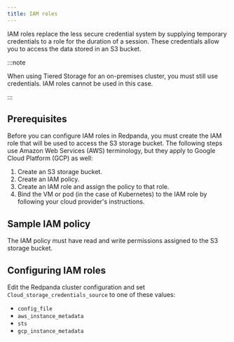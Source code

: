 ```yaml
---
title: IAM roles
---
```


IAM roles replace the less secure credential system by supplying temporary credentials to a role for the duration of a session. These credentials allow you to access the data stored in an S3 bucket.

:::note

When using Tiered Storage for an on-premises cluster, you must still use credentials. IAM roles cannot be used in this case.

:::

## Prerequisites

Before you can configure IAM roles in Redpanda, you must create the IAM role that will be used to access the S3 storage bucket. The following steps use Amazon Web Services (AWS) terminology, but they apply to Google Cloud Platform (GCP) as well:
1. Create an S3 storage bucket.
2. Create an IAM policy.
3. Create an IAM role and assign the policy to that role.
4. Bind the VM or pod (in the case of Kubernetes) to the IAM role by following your cloud provider's instructions.

## Sample IAM policy

The IAM policy must have read and write permissions assigned to the S3 storage bucket.

## Configuring IAM roles

Edit the Redpanda cluster configuration and set `Cloud_storage_credentials_source` to one of these values:
* `config_file`
* `aws_instance_metadata`
* `sts`
* `gcp_instance_metadata`